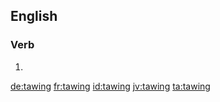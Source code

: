 ==English==

===Verb===
{{head|en|present participle}}

# {{present participle of|taw|lang=en}}

[[de:tawing]]
[[fr:tawing]]
[[id:tawing]]
[[jv:tawing]]
[[ta:tawing]]
